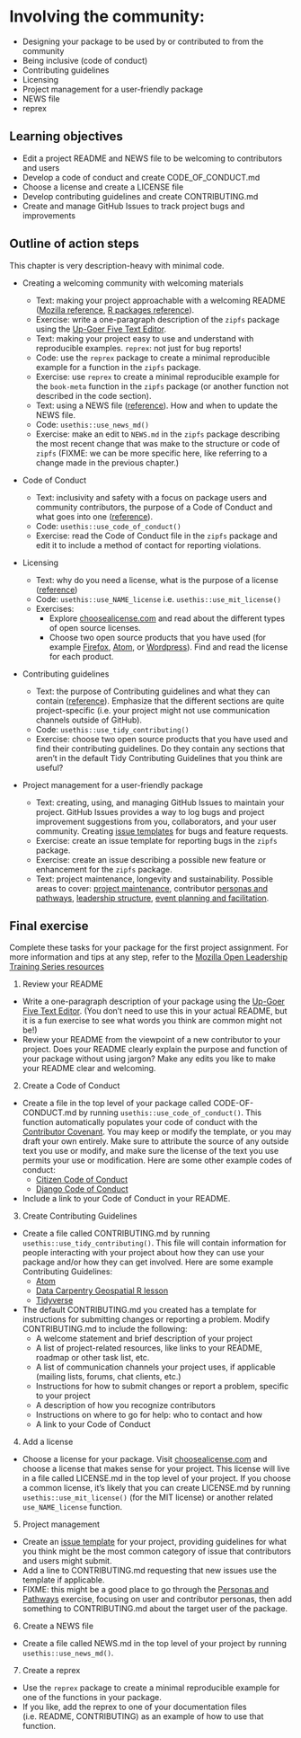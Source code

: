 # Involving the community:

- Designing your package to be used by or contributed to from the community
- Being inclusive (code of conduct)
- Contributing guidelines
- Licensing
- Project management for a user-friendly package
- NEWS file
- reprex

## Learning objectives

* Edit a project README and NEWS file to be welcoming to contributors and users
* Develop a code of conduct and create CODE_OF_CONDUCT.md
* Choose a license and create a LICENSE file
* Develop contributing guidelines and create CONTRIBUTING.md
* Create and manage GitHub Issues to track project bugs and improvements

## Outline of action steps

This chapter is very description-heavy with minimal code.

- Creating a welcoming community with welcoming materials
<!-- I grouped reprex and NEWS with the README because they seem related to the general welcoming presentation of a project, but they could go elsewhere. -->

  - Text: making your project approachable with a welcoming README ([Mozilla reference](https://mozilla.github.io/open-leadership-training-series/articles/opening-your-project/write-a-great-project-readme/), [R packages reference](https://r-pkgs.org/release.html#readme)).
  - Exercise: write a one-paragraph description of the `zipfs` package using the [Up-Goer Five Text Editor](https://splasho.com/upgoer5/).
  - Text: making your project easy to use and understand with reproducible examples. `reprex`: not just for bug reports!
  - Code: use the `reprex` package to create a minimal reproducible example for a function in the `zipfs` package.
  - Exercise: use `reprex` to create a minimal reproducible example for the `book-meta` function in the `zipfs` package (or another function not described in the code section).
  - Text: using a NEWS file ([reference](https://r-pkgs.org/release.html#news)). How and when to update the NEWS file.
  - Code: `usethis::use_news_md()`
  - Exercise: make an edit to `NEWS.md` in the `zipfs` package describing the most recent change that was make to the structure or code of `zipfs` (FIXME: we can be more specific here, like referring to a change made in the previous chapter.)

- Code of Conduct

  - Text: inclusivity and safety with a focus on package users and community contributors, the purpose of a Code of Conduct and what goes into one ([reference](https://mozilla.github.io/open-leadership-training-series/articles/building-communities-of-contributors/write-a-code-of-conduct/)).
  - Code: `usethis::use_code_of_conduct()`
  - Exercise: read the Code of Conduct file in the `zipfs` package and edit it to include a method of contact for reporting violations.

- Licensing

  - Text: why do you need a license, what is the purpose of a license ([reference](https://mozilla.github.io/open-leadership-training-series/articles/get-your-project-online/sharing-your-work-in-the-open/))
  - Code: `usethis::use_NAME_license` i.e. `usethis::use_mit_license()`
  - Exercises:
      - Explore [choosealicense.com](https://choosealicense.com/) and read about the different types of open source licenses.
      - Choose two open source products that you have used (for example [Firefox](https://www.mozilla.org/en-US/MPL/), [Atom](https://github.com/atom/atom/blob/master/LICENSE.md), or [Wordpress](https://wordpress.org/about/license/)). Find and read the license for each product.

- Contributing guidelines

  - Text: the purpose of Contributing guidelines and what they can contain ([reference](https://mozilla.github.io/open-leadership-training-series/articles/building-communities-of-contributors/write-contributor-guidelines/)). Emphasize that the different sections are quite project-specific (i.e. your project might not use communication channels outside of GitHub).
  - Code: `usethis::use_tidy_contributing()`
  - Exercise: choose two open source products that you have used and find their contributing guidelines. Do they contain any sections that aren't in the default Tidy Contributing Guidelines that you think are useful?

- Project management for a user-friendly package

  - Text: creating, using, and managing GitHub Issues to maintain your project. GitHub Issues provides a way to log bugs and project improvement suggestions from you, collaborators, and your user community. Creating [issue templates](https://docs.github.com/en/communities/using-templates-to-encourage-useful-issues-and-pull-requests/configuring-issue-templates-for-your-repository) for bugs and feature requests.
  - Exercise: create an issue template for reporting bugs in the `zipfs` package.
  - Exercise: create an issue describing a possible new feature or enhancement for the `zipfs` package.
  - Text: project maintenance, longevity and sustainability. Possible areas to cover: [project maintenance](https://mozilla.github.io/open-leadership-training-series/articles/open-project-maintenance/open-project-maintenance/), contributor [personas and pathways](https://mozilla.github.io/open-leadership-training-series/articles/building-communities-of-contributors/bring-on-contributors-using-personas-and-pathways/), [leadership structure](https://mozilla.github.io/open-leadership-training-series/articles/building-communities-of-contributors/understand-meaningful-participation-and-distributed-leadership/), [event planning and facilitation](https://mozilla.github.io/open-leadership-training-series/articles/running-awesome-community-events/event-planning-and-facilitation/).

## Final exercise

<!-- NOTE: Preferably something linked to working towards completing the project assignments, maybe to be used as a milestone? -->

Complete these tasks for your package for the first project assignment. For more information and tips at any step, refer to the [Mozilla Open Leadership Training Series resources](https://mozilla.github.io/open-leadership-training-series/articles/readme/)

1. Review your README
 - Write a one-paragraph description of your package using the [Up-Goer Five Text Editor](https://splasho.com/upgoer5/). (You don't need to use this in your actual README, but it is a fun exercise to see what words you think are common might not be!)
 - Review your README from the viewpoint of a new contributor to your project. Does your README clearly explain the purpose and function of your package without using jargon? Make any edits you like to make your README clear and welcoming.
 
2. Create a Code of Conduct
- Create a file in the top level of your package called CODE-OF-CONDUCT.md by running `usethis::use_code_of_conduct()`. This function automatically populates your code of conduct with the [Contributor Covenant](https://www.contributor-covenant.org/). You may keep or modify the template, or you may draft your own entirely. Make sure to attribute the source of any outside text you use or modify, and make sure the license of the text you use permits your use or modification. Here are some other example codes of conduct:
    - [Citizen Code of Conduct](https://github.com/stumpsyn/policies/blob/master/citizen_code_of_conduct.md)
    - [Django Code of Conduct](https://www.djangoproject.com/conduct/)
- Include a link to your Code of Conduct in your README.
 
3. Create Contributing Guidelines
- Create a file called CONTRIBUTING.md by running `usethis::use_tidy_contributing()`. This file will contain information for people interacting with your project about how they can use your package and/or how they can get involved. Here are some example Contributing Guidelines:
    - [Atom](https://github.com/atom/atom/blob/master/CONTRIBUTING.md)
    - [Data Carpentry Geospatial R lesson](https://github.com/datacarpentry/r-intro-geospatial/blob/master/CONTRIBUTING.md)
    - [Tidyverse](https://www.tidyverse.org/contribute/)
- The default CONTRIBUTING.md you created has a template for instructions for submitting changes or reporting a problem. Modify CONTRIBUTING.md to include the following:
    - A welcome statement and brief description of your project
    - A list of project-related resources, like links to your README, roadmap or other task list, etc. 
    - A list of communication channels your project uses, if applicable (mailing lists, forums, chat clients, etc.)
    - Instructions for how to submit changes or report a problem, specific to your project
    - A description of how you recognize contributors
    - Instructions on where to go for help: who to contact and how
    - A link to your Code of Conduct
 
4. Add a license 
- Choose a license for your package. Visit [choosealicense.com](https://choosealicense.com/) and choose a license that makes sense for your project. This license will live in a file called LICENSE.md in the top level of your project. If you choose a common license, it's likely that you can create LICENSE.md by running `usethis::use_mit_license()` (for the MIT license) or another related `use_NAME_license` function.

5. Project management
- Create an [issue template](https://docs.github.com/en/communities/using-templates-to-encourage-useful-issues-and-pull-requests/configuring-issue-templates-for-your-repository) for your project, providing guidelines for what you think might be the most common category of issue that contributors and users might submit.
- Add a line to CONTRIBUTING.md requesting that new issues use the template if applicable.
- FIXME: this might be a good place to go through the [Personas and Pathways](https://mozilla.github.io/open-leadership-training-series/articles/building-communities-of-contributors/bring-on-contributors-using-personas-and-pathways/) exercise, focusing on user and contributor personas, then add something to CONTRIBUTING.md about the target user of the package.

6. Create a NEWS file
- Create a file called NEWS.md in the top level of your project by running `usethis::use_news_md()`.

7. Create a reprex
- Use the `reprex` package to create a minimal reproducible example for one of the functions in your package.
- If you like, add the reprex to one of your documentation files (i.e. README, CONTRIBUTING) as an example of how to use that function.
